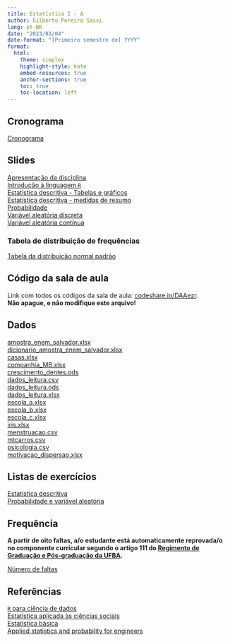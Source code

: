 ```yaml
---
title: Estatística I - A 
author: Gilberto Pereira Sassi
lang: pt-BR
date: "2023/03/04"
date-format: "[Primeiro semestre de] YYYY"
format:
  html:
    theme: simplex
    highlight-style: kate
    embed-resources: true
    anchor-sections: true
    toc: true
    toc-location: left
---
```


## Cronograma

[Cronograma](https://docs.google.com/spreadsheets/d/1uK26q5vcR6l8ec9AIk2KvEBdlMW-6hrgmmPEDuSd_ig/edit?usp=sharing){target="_blank"}

## Slides

[Apresentação da disciplina](primeiro-dia-mat020.pdf){target="_blank"}<br>
[Introdução à linguagem `R`](linguagem-r.pdf){target="_blank"}<br>
[Estatística descritiva - Tabelas e gráficos](graficos.pdf){target="_blank"}<br>
[Estatística descritiva - medidas de resumo](medidasResumo.pdf){target="_blank"}<br>
[Probabilidade](introProb.pdf){target="_blank"}<br>
[Variável aleatória discreta](varDiscreta.pdf){target="_blank"}<br>
[Variável aleatória contínua](varContinua.pdf){target="_blank"}

### Tabela de distribuição de frequências

[Tabela da distribuição normal padrão](tabela-z.pdf){target="_blank"}

## Código da sala de aula

Link com todos os códigos da sala de aula: [codeshare.io/DAAezr](https://codeshare.io/DAAezr){target="_blank"}. <br>
**Não apague, e não modifique este arquivo!**

## Dados

[amostra_enem_salvador.xlsx](amostra_enem_salvador.xlsx)<br>
[dicionario_amostra_enem_salvador.xlsx](dicionario_enem_2022.xlsx)<br>
[casas.xlsx](casas.xlsx)<br>
[companhia_MB.xlsx](companhia_MB.xlsx)<br>
[crescimento_dentes.ods](crescimento_dentes.ods)<br>
[dados_leitura.csv](dados_leitura.csv)<br>
[dados_leitura.ods](dados_leitura.ods)<br>
[dados_leitura.xlsx](dados_leitura.xlsx)<br>
[escola_a.xlsx](escola_a.xlsx)<br>
[escola_b.xlsx](escola_b.xlsx)<br>
[escola_c.xlsx](escola_c.xlsx)<br>
[iris.xlsx](iris.xlsx)<br>
[menstruacao.csv](menstruacao.csv)<br>
[mtcarros.csv](mtcarros.csv)<br>
[psicologia.csv](psicologia.csv)<br>
[motivacao_dispersao.xlsx](motivacao_dispersao.xlsx)


## Listas de exercícios

[Estatística descritiva](lista_est_descr.pdf){target="_blank"}<br>
[Probabilidade e variável aleatória](lista_prob.pdf){target="_blank"}

## Frequência

**A partir de oito faltas, a/o estudante está automaticamente reprovada/o no componente curricular segundo o artigo 111 do [Regimento de Graduação e Pós-graduação da UFBA](https://ea.ufba.br/wp-content/uploads/2020/06/UFBA-Regulamento-Ensino-.pdf){target="_blank"}.**

[Número de faltas](https://docs.google.com/spreadsheets/d/1g9PVr3jfIXWj9spDFQ0ZOJMQSALNVXLjV4JWCvMPiRY/edit?usp=sharing){target="_blank"}

## Referências

[`R` para ciência de dados](https://r4ds.hadley.nz/){target="_blank"}<br>
[Estatística aplicada às ciências sociais](estatistica-aplicada-barbetta.pdf){target="_blank"}<br>
[Estatística básica](estatistica-basica-bussab-morettin.pdf){target="_blank"}<br>
[Applied statistics and probability for engineers](applied-statistics-montgomery.pdf){target="_blank"}